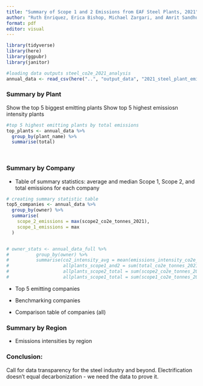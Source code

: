 ```yaml
---
title: "Summary of Scope 1 and 2 Emissions from EAF Steel Plants, 2021"
author: "Ruth Enriquez, Erica Bishop, Michael Zargari, and Amrit Sandhu"
format: pdf
editor: visual
---
```


```r
library(tidyverse)
library(here)
library(ggpubr)
library(janitor)
```

```r

#loading data outputs steel_co2e_2021_analysis
annual_data <- read_csv(here("..", "output_data", "2021_steel_plant_emissions_and_productions.csv"))

```
### Summary by Plant

Show the top 5 biggest emitting plants
Show top 5 highest emissiosn intensity plants

```r

#top 5 highest emitting plants by total emissions
top_plants <- annual_data %>% 
  group_by(plant_name) %>% 
  summarise(total)




```


### Summary by Company

-   Table of summary statistics: average and median Scope 1, Scope 2, and total emissions for each company

```r

# creating summary statistic table
top5_companies <- annual_data %>% 
  group_by(owner) %>% 
  summarise(
    scope_2_emissions = max(scope2_co2e_tonnes_2021),
    scope_1_emissions = max
  )


# owner_stats <- annual_data_full %>% 
#          group_by(owner) %>% 
#          summarise(co2_intensity_avg = mean(emissions_intensity_co2e_tonne_per_tonne),
#                    allplants_scope1_and2 = sum(total_co2e_tonnes_2021),
#                    allplants_scope2_total = sum(scope2_co2e_tonnes_2021),
#                    allplants_scope1_total = sum(scope1_co2e_tonnes_2021))

```

-   Top 5 emitting companies

-   Benchmarking companies

-   Comparison table of companies (all)

### Summary by Region

-   Emissions intensities by region

### Conclusion:

Call for data transparency for the steel industry and beyond. Electrification doesn't equal decarbonization - we need the data to prove it.